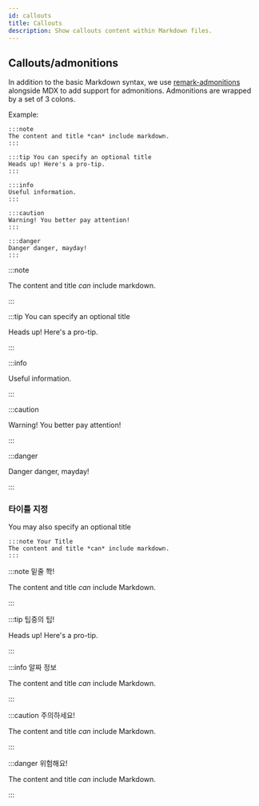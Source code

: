 ```yaml
---
id: callouts
title: Callouts
description: Show callouts content within Markdown files.
---
```


## Callouts/admonitions

In addition to the basic Markdown syntax, we use [remark-admonitions](https://github.com/elviswolcott/remark-admonitions) alongside MDX to add support for admonitions. Admonitions are wrapped by a set of 3 colons.

Example:

    :::note
    The content and title *can* include markdown.
    :::

    :::tip You can specify an optional title
    Heads up! Here's a pro-tip.
    :::

    :::info
    Useful information.
    :::

    :::caution
    Warning! You better pay attention!
    :::

    :::danger
    Danger danger, mayday!
    :::

:::note

The content and title _can_ include markdown.

:::

:::tip You can specify an optional title

Heads up! Here's a pro-tip.

:::

:::info

Useful information.

:::

:::caution

Warning! You better pay attention!

:::

:::danger

Danger danger, mayday!

:::

### 타이틀 지정

You may also specify an optional title

    :::note Your Title
    The content and title *can* include markdown.
    :::



:::note 밑줄 쫙!

The content and title _can_ include Markdown.

:::

:::tip 팁중의 팁!

Heads up! Here's a pro-tip.

:::

:::info 알짜 정보

The content and title _can_ include Markdown.

:::

:::caution 주의하세요!

The content and title _can_ include Markdown.

:::

:::danger 위험해요!

The content and title _can_ include Markdown.

:::
